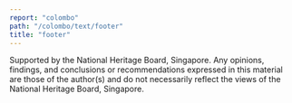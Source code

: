 ```yaml
---
report: "colombo"
path: "/colombo/text/footer"
title: "footer"
---
```


Supported by the National Heritage Board, Singapore. Any opinions, findings, and conclusions or recommendations expressed in this material are those of the author(s) and do not necessarily reflect the views of the National Heritage Board, Singapore.
